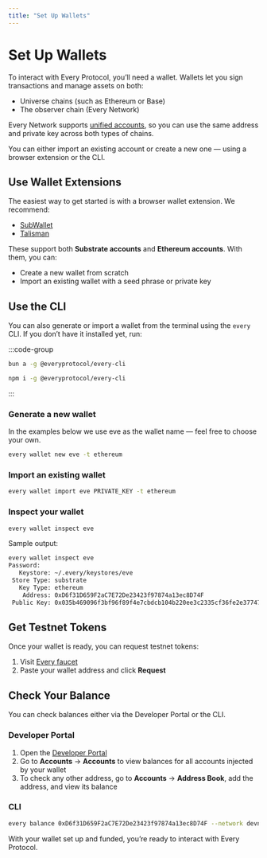 ```yaml
---
title: "Set Up Wallets"
---
```


# Set Up Wallets

To interact with Every Protocol, you’ll need a wallet. Wallets let you sign transactions and manage assets on both:

- Universe chains (such as Ethereum or Base)
- The observer chain (Every Network)

Every Network supports [unified accounts](/docs/network/accounts), so you can use the same address and private key across both types of chains.

You can either import an existing account or create a new one — using a browser extension or the CLI.

## Use Wallet Extensions

The easiest way to get started is with a browser wallet extension. We recommend:

- [SubWallet](https://subwallet.app)
- [Talisman](https://talisman.xyz)

These support both **Substrate accounts** and **Ethereum accounts**. With them, you can:

- Create a new wallet from scratch
- Import an existing wallet with a seed phrase or private key

## Use the CLI

You can also generate or import a wallet from the terminal using the `every` CLI.
If you don’t have it installed yet, run:

:::code-group
```bash [bun]
bun a -g @everyprotocol/every-cli
```
```bash [npm]
npm i -g @everyprotocol/every-cli
```
:::

### Generate a new wallet

In the examples below we use eve as the wallet name — feel free to choose your own.

```bash
every wallet new eve -t ethereum
```

### Import an existing wallet

```bash
every wallet import eve PRIVATE_KEY -t ethereum
```

### Inspect your wallet

```bash
every wallet inspect eve
```

Sample output:

```bash
every wallet inspect eve
Password:
   Keystore: ~/.every/keystores/eve
 Store Type: substrate
   Key Type: ethereum
    Address: 0xD6f31D659F2aC7E72De23423f97874a13ec8D74F
 Public Key: 0x035b469096f3bf96f89f4e7cbdcb104b220ee3c2335cf36fe2e37747fc4c0b4c09
```

## Get Testnet Tokens

Once your wallet is ready, you can request testnet tokens:

1. Visit [Every faucet](https://faucet.every.fun)
2. Paste your wallet address and click **Request**

## Check Your Balance

You can check balances either via the Developer Portal or the CLI.

### Developer Portal

1.	Open the [Developer Portal](https://portal.every.fun)
2.	Go to **Accounts** → **Accounts** to view balances for all accounts injected by your wallet
3.	To check any other address, go to  **Accounts** → **Address Book**, add the address, and view its balance

### CLI

```bash
every balance 0xD6f31D659F2aC7E72De23423f97874a13ec8D74F --network devnet
```
With your wallet set up and funded, you’re ready to interact with Every Protocol.
